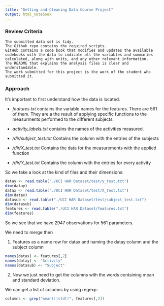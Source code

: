 ```yaml
---
title: "Getting and Cleaning Data Course Project"
output: html_notebook
---
```



### Review Criteria

    The submitted data set is tidy.
    The Github repo contains the required scripts.
    GitHub contains a code book that modifies and updates the available codebooks with the data to indicate all the variables and summaries calculated, along with units, and any other relevant information.
    The README that explains the analysis files is clear and understandable.
    The work submitted for this project is the work of the student who submitted it.
    
    
    
### Approach

It's important to first understand how the data is located.

- *features.txt* contains the variable names for the features. There are 561 of them. They are a the result of applying specific functions to the measurments performed to the different subjects.

- *activity_labels.txt* contains the names of the activities measured.

- */dir/subject_test.txt* Contains the column with the entries of the subjects
- */dir/X_test.txt* Contains the data for the measurements with the applied function
- */dir/Y_test.txt* Contains the column with the entries for every activity


So we take a look at the kind of files and their dimensions:


```r
datay <- read.table("./UCI HAR Dataset/test/y_test.txt")
dim(datay)
datax <- read.table("./UCI HAR Dataset/test/X_test.txt")
dim(datax)
datasub <- read.table("./UCI HAR Dataset/test/subject_test.txt")
dim(datasub)
features <- read.table("./UCI HAR Dataset/features.txt")
dim(features)
```

So we see that we have 2947 observations for 561 parameters.


We need to merge then

1. Features as a name row for datax and naming the datay column and the subject column
```r
names(datax) <- features[,2]
names(datay) <- "Activity"
names(datasub) <- "Subject"
```

2. Now we just need to get the columns with the words containing mean and standard deviation.

We can get a list of columns by using regexp:

```r
columns <- grep("mean()|std()", features[,2])
```

